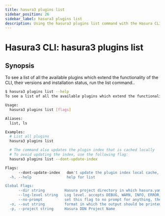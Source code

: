 ```yaml
---
title: hasura3 plugins list
sidebar_position: 26
sidebar_label: hasura3 plugins list
description: Using the hasura3 plugins list command with the Hasura CLI
---
```


# Hasura3 CLI: hasura3 plugins list 

## Synopsis
To see a list of all the available plugins which extend the functionality of the CLI, their versions and installation status, run the list command..

```bash
$ hasura3 plugins list --help
To see a list of all the available plugins which extend the functionality of the CLI, their versions and installation status, run the list command.

Usage:
  hasura3 plugins list [flags]

Aliases:
  list, ls

Examples:
  # List all plugins
  hasura3 plugins list

  # The command also updates the plugin index that is cached locally
  # To avoid updating the index, use the following flag:
  hasura3 plugins list --dont-update-index

Flags:
      --dont-update-index   don't update the plugin index local cache, only show the list
  -h, --help                help for list

Global Flags:
      --dir string         Hasura project directory in which hasura.yaml is present (default ".")
      --log-level string   Log level. accepts DEBUG, WARN, INFO, ERROR, FATAL (default "INFO")
      --no-prompt          set this flag to no prompt for anything, the command fails if any input is missing
  -o, --out string         format in which the output should be printed, accepts table, json and yaml (default "table")
  -p, --project string     Hasura DDN Project Name
```

